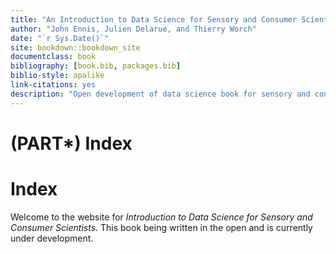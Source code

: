 ```yaml
--- 
title: "An Introduction to Data Science for Sensory and Consumer Scientists"
author: "John Ennis, Julien Delarue, and Thierry Worch"
date: "`r Sys.Date()`"
site: bookdown::bookdown_site
documentclass: book
bibliography: [book.bib, packages.bib]
biblio-style: apalike
link-citations: yes
description: "Open development of data science book for sensory and consumer scientists."
---
```


# (PART\*) Index {-}

# Index {#index}


Welcome to the website for *Introduction to Data Science for Sensory and Consumer Scientists*.  This book being written in the open and is currently under development.
